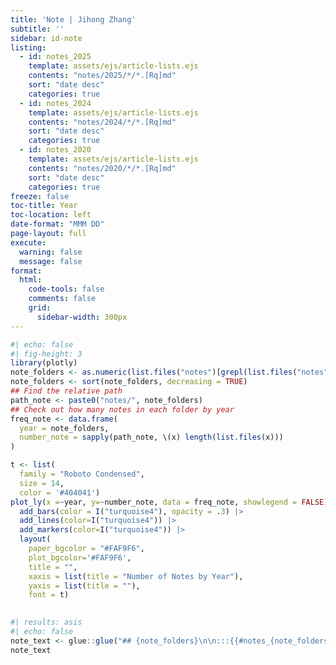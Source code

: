 ```yaml
---
title: 'Note | Jihong Zhang'
subtitle: ''
sidebar: id-note
listing:
  - id: notes_2025
    template: assets/ejs/article-lists.ejs
    contents: "notes/2025/*/*.[Rq]md"
    sort: "date desc"
    categories: true
  - id: notes_2024
    template: assets/ejs/article-lists.ejs
    contents: "notes/2024/*/*.[Rq]md"
    sort: "date desc"
    categories: true
  - id: notes_2020
    template: assets/ejs/article-lists.ejs
    contents: "notes/2020/*/*.[Rq]md"
    sort: "date desc"
    categories: true  
freeze: false    
toc-title: Year
toc-location: left
date-format: "MMM DD"
page-layout: full
execute: 
  warning: false
  message: false
format: 
  html:
    code-tools: false
    comments: false
    grid:
      sidebar-width: 300px
---
```


```r
#| echo: false
#| fig-height: 3
library(plotly)
note_folders <- as.numeric(list.files("notes")[grepl(list.files("notes"), pattern = "20")])
note_folders <- sort(note_folders, decreasing = TRUE)
## Find the relative path
path_note <- paste0("notes/", note_folders)
## Check out how many notes in each folder by year
freq_note <- data.frame(
  year = note_folders,
  number_note = sapply(path_note, \(x) length(list.files(x)))
)

t <- list(
  family = "Roboto Condensed",
  size = 14,
  color = '#404041')
plot_ly(x =~year, y=~number_note, data = freq_note, showlegend = FALSE) |> 
  add_bars(color = I("turquoise4"), opacity = .3) |> 
  add_lines(color=I("turquoise4")) |> 
  add_markers(color=I("turquoise4")) |> 
  layout(
    paper_bgcolor = "#FAF9F6",
    plot_bgcolor='#FAF9F6',
    title = "",
    xaxis = list(title = "Number of Notes by Year"), 
    yaxis = list(title = ""),
    font = t)
    
```

```r
#| results: asis
#| echo: false
note_text <- glue::glue("## {note_folders}\n\n:::{{#notes_{note_folders}}}\n:::  \n\n")
note_text
```
